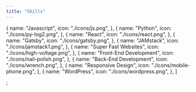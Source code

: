 ```yaml
---
title: "Skills"
---
```


  {
    name: "Javascript",
    icon: "./icons/js.png",
  },
  {
    name: "Python",
    icon: "./icons/py-log2.png",
  },
  {
    name: "React",
    icon: "./icons/react.png",
  },
  {
    name: "Gatsby",
    icon: "./icons/gatsby.png",
  },
  {
    name: "JAMstack",
    icon: "./icons/jamstack1.png",
  },
  {
    name: "Super Fast Websites",
    icon: "./icons/high-voltage.png",
  },
  {
    name: "Front-End Development",
    icon: "./icons/nail-polish.png",
  },
  {
    name: "Back-End Development",
    icon: "./icons/wrench.png",
  },
  {
    name: "Responsive Design",
    icon: "./icons/mobile-phone.png",
  },
  {
    name: "WordPress",
    icon: "./icons/wordpress.png",
  },
]

;
